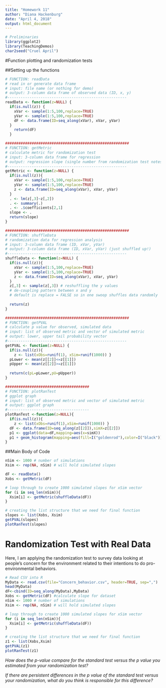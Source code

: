 ```yaml
---
title: "Homework 11"
author: "Diana Hackenburg"
date: "April 4, 2018"
output: html_document
---
```


```r
# Preliminaries
library(ggplot2)
library(TeachingDemos)
char2seed("Cruel April")
```
#Function plotting and randomization tests

##Setting up the functions
```r
# FUNCTION: readData
# read in or generate data frame 
# input: file name (or nothing for demo) 
# output: 3-column data frame of observed data (ID, x, y)
#------------------------------------------------------
readData <- function(z=NULL) {
  if(is.null(z)) {
    xVar <- sample(1:5,100,replace=TRUE)
    yVar <- sample(1:5,100,replace=TRUE)
    dF <- data.frame(ID=seq_along(xVar), xVar, yVar)
  } 
    return(dF)
  }

########################################################
# FUNCTION: getMetric
# calculate metric for randomization test
# input: 3-column data frame for regression
# output: regression slope (single number from randomization test notes)
#------------------------------------------------------
getMetric <- function(z=NULL) {
  if(is.null(z)){
    xVar <- sample(1:5,100,replace=TRUE)
    yVar <- sample(1:5,100,replace=TRUE)
    z <- data.frame(ID=seq_along(xVar), xVar, yVar)
  }
  . <- lm(z[,3]~z[,2]) 
  . <- summary(.)
  . <- .$coefficients[2,1]
  slope <- . 
  return(slope) 
}

########################################################
# FUNCTION: shuffleData
# randomization data for regression analysis
# input: 3-column data frame (ID, xVar, yVar)
# output: 3-column data frame (ID, xVar, yVar) (just shuffled up!)
#------------------------------------------------------
shuffleData <- function(z=NULL) {
  if(is.null(z)){
    xVar <- sample(1:5,100,replace=TRUE)
    yVar <- sample(1:5,100,replace=TRUE)
    z <- data.frame(ID=seq_along(xVar), xVar, yVar)
  }
  z[,3] <- sample(z[,3]) # reshuffling the y values 
  # de-coupling pattern between x and y 
  # default is replace = FALSE so in one swoop shuffles data randomly
  
  return(z)
}

########################################################
# FUNCTION: getPVAL
# calculate p value for observed, simulated data
# input: list of observed metric and vector of simulated metric
# output: lower, upper tail probability vector 
#------------------------------------------------------
getPVAL <- function(z=NULL) {
  if(is.null(z)){
    z <- list(xObs=runif(1), xSim=runif(1000)) }
  pLower <- mean(z[[2]]<=z[[1]]) 
  pUpper <- mean(z[[2]]>=z[[1]])
  
  return(c(pL=pLower,pU=pUpper))
}

######################################
# FUNCTION: plotRanTest
# ggplot graph
# input: list of observed metric and vector of simulated metric
# output: ggplot graph
#-------------------------------------
plotRanTest <-function(z=NULL){
  if(is.null(z)){
    z <- list(xObs=runif(1),xSim=runif(1000)) }
  dF <- data.frame(ID=seq_along(z[[2]]),simX=z[[2]])
  p1 <- ggplot(data=dF,mapping=aes(x=simX))
  p1 + geom_histogram(mapping=aes(fill=I("goldenrod"),color=I("black"))) + geom_vline(aes(xintercept=z[[1]],color="blue"))
}

```

##Main Body of Code
```r
nSim <- 1000 # number of simulations 
Xsim <- rep(NA, nSim) # will hold simulated slopes 

dF <- readData()
Xobs <- getMetric(dF)

# loop through to create 1000 simulated slopes for xSim vector
for (i in seq_len(nSim)){
  Xsim[i] <- getMetric(shuffleData(dF))
}

# creating the list structure that we need for final function
slopes <- list(Xobs, Xsim)
getPVAL(slopes)
plotRanTest(slopes)
```

# Randomization Test with Real Data
Here, I am applying the randomization test to survey data looking at people's concern for the environment related to their intentions to do pro-environmental behaviors. 
```r
# Read CSV into R
MyData <- read.csv(file="Concern_behavior.csv", header=TRUE, sep=",")  
head(MyData)
dF<-cbind(ID=seq_along(MyData),MyData)
Xobs <- getMetric(dF) #calculate slope for dataset
nSim <- 1000 # number of simulations 
Xsim <- rep(NA, nSim) # will hold simulated slopes 

# loop through to create 1000 simulated slopes for xSim vector
for (i in seq_len(nSim)){
  Xsim[i] <- getMetric(shuffleData(dF))
}

# creating the list structure that we need for final function
z1 <- list(Xobs,Xsim)
getPVAL(z1)
plotRanTest(z1)
```
*How does the p-value compare for the standard test versus the p value you estimated from your randomization test?* 

*If there are persistent differences in the p value of the standard test versus your randomization, what do you think is responsible for this difference?*